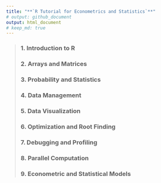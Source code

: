 ---
title: "**`R Tutorial for Econometrics and Statistics`**"
# output: github_document
output: html_document
# keep_md: true
---

> ### 1. Introduction to R
> ### 2. Arrays and Matrices
> ### 3. Probability and Statistics
> ### 4. Data Management
> ### 5. Data Visualization
> ### 6. Optimization and Root Finding
> ### 7. Debugging and Profiling
> ### 8. Parallel Computation
> ### 9. Econometric and Statistical Models